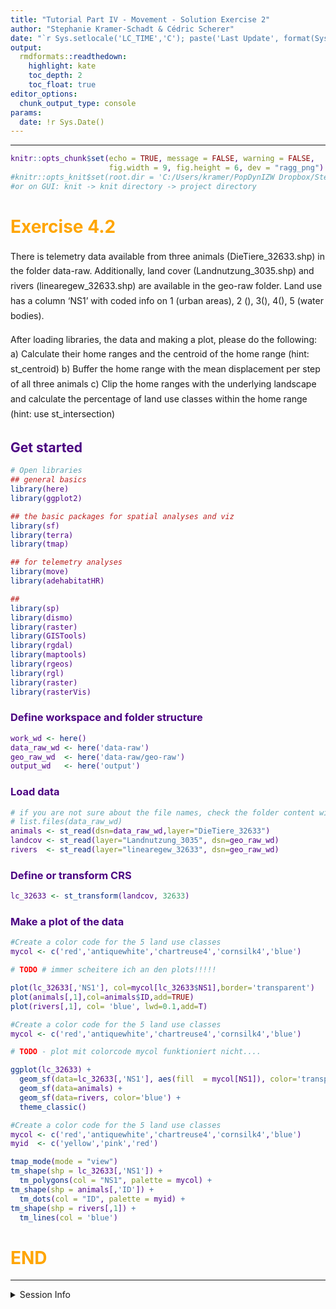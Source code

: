 ```yaml
---
title: "Tutorial Part IV - Movement - Solution Exercise 2"
author: "Stephanie Kramer-Schadt & Cédric Scherer"
date: "`r Sys.setlocale('LC_TIME','C'); paste('Last Update', format(Sys.time(), '%B %e, %Y'))`"
output:
  rmdformats::readthedown:
    highlight: kate
    toc_depth: 2
    toc_float: true
editor_options:
  chunk_output_type: console
params:
  date: !r Sys.Date()
---
```


<style>
h1 {
  color: Orange ;
}
h2, h3, h4, h5, h6, legend {
  color: Indigo ;
}
p {
  line-height:170%;
}
#sidebar h2 {
  background-color: Indigo;
}
code {
  color: Indigo ;
}
.exercise {
  color: #824b00;
}
</style>

---

```r
knitr::opts_chunk$set(echo = TRUE, message = FALSE, warning = FALSE, 
                      fig.width = 9, fig.height = 6, dev = "ragg_png")
#knitr::opts_knit$set(root.dir = 'C:/Users/kramer/PopDynIZW Dropbox/Steph Kramer')
#or on GUI: knit -> knit directory -> project directory
```

# Exercise 4.2
There is telemetry data available from three animals (DieTiere_32633.shp) in the
folder data-raw. Additionally, land cover (Landnutzung_3035.shp) and rivers (linearegew_32633.shp) are available in the geo-raw folder. 
Land use has a column 'NS1' with coded info on 1 (urban areas), 2 (), 3(),
4(), 5 (water bodies).

After loading libraries, the data and making a plot, please do the following:
a) Calculate their home ranges and the centroid of the home range (hint: st_centroid)
b) Buffer the home range with the mean displacement per step of all three animals
c) Clip the home ranges with the underlying landscape and calculate the percentage
of land use classes within the home range (hint: use st_intersection)


## Get started

```r
# Open libraries
## general basics
library(here)
library(ggplot2)

## the basic packages for spatial analyses and viz
library(sf)
library(terra)
library(tmap)

## for telemetry analyses
library(move)
library(adehabitatHR)         

##
library(sp)
library(dismo)
library(raster)
library(GISTools)
library(rgdal)
library(maptools)
library(rgeos)
library(rgl)
library(raster)
library(rasterVis)
```

### Define workspace and folder structure

```r
work_wd <- here()
data_raw_wd <- here('data-raw')
geo_raw_wd  <- here('data-raw/geo-raw')
output_wd   <- here('output')
```

### Load data

```r
# if you are not sure about the file names, check the folder content with
# list.files(data_raw_wd)
animals <- st_read(dsn=data_raw_wd,layer="DieTiere_32633")  
landcov <- st_read(layer="Landnutzung_3035", dsn=geo_raw_wd)    
rivers  <- st_read(layer="linearegew_32633", dsn=geo_raw_wd)   
```

### Define or transform CRS

```r
lc_32633 <- st_transform(landcov, 32633)
```

### Make a plot of the data

```r
#Create a color code for the 5 land use classes
mycol <- c('red','antiquewhite','chartreuse4','cornsilk4','blue')

# TODO # immer scheitere ich an den plots!!!!!

plot(lc_32633[,'NS1'], col=mycol[lc_32633$NS1],border='transparent')
plot(animals[,1],col=animals$ID,add=TRUE) 
plot(rivers[,1], col= 'blue', lwd=0.1,add=T)

```

```r
#Create a color code for the 5 land use classes
mycol <- c('red','antiquewhite','chartreuse4','cornsilk4','blue')

# TODO - plot mit colorcode mycol funktioniert nicht....

ggplot(lc_32633) + 
  geom_sf(data=lc_32633[,'NS1'], aes(fill  = mycol[NS1]), color='transparent') +
  geom_sf(data=animals) + 
  geom_sf(data=rivers, color='blue') +
  theme_classic()
```


```r
#Create a color code for the 5 land use classes
mycol <- c('red','antiquewhite','chartreuse4','cornsilk4','blue')
myid  <- c('yellow','pink','red')

tmap_mode(mode = "view")
tm_shape(shp = lc_32633[,'NS1']) + 
  tm_polygons(col = "NS1", palette = mycol) +
tm_shape(shp = animals[,'ID']) + 
  tm_dots(col = "ID", palette = myid) +
tm_shape(shp = rivers[,1]) + 
  tm_lines(col = 'blue') 
```



# END

---

<details><summary>Session Info</summary>

```r
Sys.time()
sessionInfo()
```

</details>
